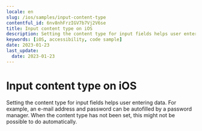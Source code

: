 ```yaml
---
locale: en
slug: /ios/samples/input-content-type
contentful_id: 6nv8nhFrzIGV7b7Vj2V6se
title: Input content type on iOS
description: Setting the content type for input fields helps user entering data.
keywords: [iOS, accessibility, code sample]
date: 2023-01-23
last_update:
  date: 2023-01-23
---
```


# Input content type on iOS

Setting the content type for input fields helps user entering data. For example, an e-mail address and password can be autofilled by a password manager. When the content type has not been set, this might not be possible to do automatically.

<CodeSample id="input-content-type" framework="ios" locale="en"/>
